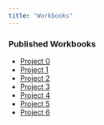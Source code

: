 ---
title: "Workbooks"
---

### Published Workbooks
- [Project 0](/Workbooks/wb0.qmd)  
- [Project 1](/Workbooks/wb1.qmd)  
- [Project 2](/Workbooks/wb2.qmd)  
- [Project 3](/Workbooks/wb3.qmd)
- [Project 4](/Workbooks/wb4.qmd)
- [Project 5](/Workbooks/wb5.qmd)  
- [Project 6](/Workbooks/wb6.qmd)  